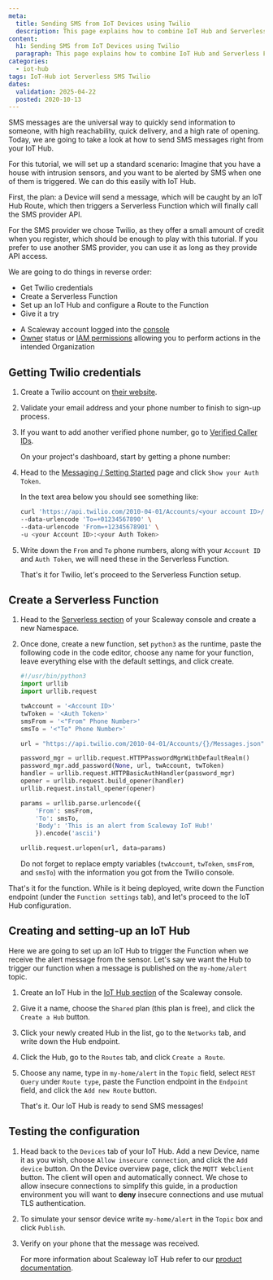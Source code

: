 ```yaml
---
meta:
  title: Sending SMS from IoT Devices using Twilio
  description: This page explains how to combine IoT Hub and Serverless Functions to trigger an SMS from an IoT Device
content:
  h1: Sending SMS from IoT Devices using Twilio
  paragraph: This page explains how to combine IoT Hub and Serverless Functions to trigger an SMS from an IoT Device
categories:
  - iot-hub
tags: IoT-Hub iot Serverless SMS Twilio
dates:
  validation: 2025-04-22
  posted: 2020-10-13
---
```


SMS messages are the universal way to quickly send information to someone, with high reachability, quick delivery, and a high rate of opening.
Today, we are going to take a look at how to send SMS messages right from your IoT Hub.

For this tutorial, we will set up a standard scenario:
Imagine that you have a house with intrusion sensors, and you want to be alerted by SMS when one of them is triggered.
We can do this easily with IoT Hub.

First, the plan: a Device will send a message, which will be caught by an IoT Hub Route, which then triggers a Serverless Function which will finally call the SMS provider API.

For the SMS provider we chose Twilio, as they offer a small amount of credit when you register, which should be enough to play with this tutorial. If you prefer to use another SMS provider, you can use it as long as they provide API access.

We are going to do things in reverse order:

- Get Twilio credentials
- Create a Serverless Function
- Set up an IoT Hub and configure a Route to the Function
- Give it a try

<Macro id="requirements" />

- A Scaleway account logged into the [console](https://console.scaleway.com)
- [Owner](/iam/concepts/#owner) status or [IAM permissions](/iam/concepts/#permission) allowing you to perform actions in the intended Organization

## Getting Twilio credentials

1. Create a Twilio account on [their website](https://www.twilio.com).
    <Lightbox src="scaleway-twilio-signup.webp" alt="" />
2. Validate your email address and your phone number to finish to sign-up process.
3. If you want to add another verified phone number, go to [Verified Caller IDs](https://www.twilio.com/console/phone-numbers/verified).

    On your project's dashboard, start by getting a phone number:

    <Lightbox src="scaleway-twilio-welcome-dashboard.webp" alt="" />

    <Lightbox src="scaleway-twilio-get-phone-number.webp" alt="" />
4. Head to the [Messaging / Setting Started](https://www.twilio.com/console/sms/getting-started/build) page and click `Show your Auth Token`.

    In the text area below you should see something like:

    ```sh
    curl 'https://api.twilio.com/2010-04-01/Accounts/<your account ID>/Messages.json' -X POST \
    --data-urlencode 'To=+01234567890' \
    --data-urlencode 'From=+12345678901' \
    -u <your Account ID>:<your Auth Token>
    ```

    <Lightbox src="scaleway-twilio-try-sms.webp" alt="" />
5. Write down the `From` and `To` phone numbers, along with your `Account ID` and `Auth Token`, we will need these in the Serverless Function.

    That's it for Twilio, let's proceed to the Serverless Function setup.

## Create a Serverless Function

1. Head to the [Serverless section](https://console.scaleway.com/serverless/) of your Scaleway console and create a new Namespace.
2. Once done, create a new function, set `python3` as the runtime, paste the following code in the code editor, choose any name for your function, leave everything else with the default settings, and click create.
    ```python
    #!/usr/bin/python3
    import urllib
    import urllib.request

    twAccount = '<Account ID>'
    twToken = '<Auth Token>'
    smsFrom = '<"From" Phone Number>'
    smsTo = '<"To" Phone Number>'

    url = "https://api.twilio.com/2010-04-01/Accounts/{}/Messages.json".format(twAccount)

    password_mgr = urllib.request.HTTPPasswordMgrWithDefaultRealm()
    password_mgr.add_password(None, url, twAccount, twToken)
    handler = urllib.request.HTTPBasicAuthHandler(password_mgr)
    opener = urllib.request.build_opener(handler)
    urllib.request.install_opener(opener)

    params = urllib.parse.urlencode({
        'From': smsFrom,
        'To': smsTo,
        'Body': 'This is an alert from Scaleway IoT Hub!'
        }).encode('ascii')

    urllib.request.urlopen(url, data=params)
    ```

    Do not forget to replace empty variables (`twAccount`, `twToken`, `smsFrom`, and `smsTo`) with the information you got from the Twilio console.

That's it for the function. While is it being deployed, write down the Function endpoint (under the `Function settings` tab), and let's proceed to the IoT Hub configuration.

## Creating and setting-up an IoT Hub

Here we are going to set up an IoT Hub to trigger the Function when we receive the alert message from the sensor.
Let's say we want the Hub to trigger our function when a message is published on the `my-home/alert` topic.

1. Create an IoT Hub in the [IoT Hub section](https://console.scaleway.com/iot-hub/hubs) of the Scaleway console.
2. Give it a name, choose the `Shared` plan (this plan is free), and click the `Create a Hub` button.
3. Click your newly created Hub in the list, go to the `Networks` tab, and write down the Hub endpoint.
4. Click the Hub, go to the `Routes` tab, and click `Create a Route`.
5. Choose any name, type in `my-home/alert` in the `Topic` field, select `REST Query` under `Route type`, paste the Function endpoint in the `Endpoint` field, and click the `Add new Route` button.

    That's it. Our IoT Hub is ready to send SMS messages!

## Testing the configuration

1. Head back to the `Devices` tab of your IoT Hub. Add a new Device, name it as you wish, choose `Allow insecure connection`, and click the `Add device` button. On the Device overview page, click the `MQTT Webclient` button. The client will open and automatically connect.
    <Message type="note">
      We chose to allow insecure connections to simplify this guide, in a production environment you will want to **deny** insecure connections and use mutual TLS authentication.
    </Message>
2. To simulate your sensor device write `my-home/alert` in the `Topic` box and click `Publish`.
3. Verify on your phone that the message was received.

    For more information about Scaleway IoT Hub refer to our [product documentation](/iot-hub/concepts/).